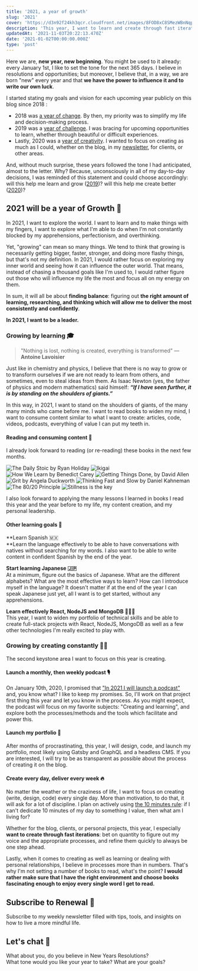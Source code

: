 ```yaml
---
title: '2021, a year of growth'
slug: '2021'
cover: 'https://d3n92f24kh3qcr.cloudfront.net/images/8FOD8xC8SMezWBnNqps6.jpg'
description: 'This year, I want to learn and create through fast iterations, removing the fear barrier.'
updatedAt: '2021-11-03T20:22:13.470Z'
date: '2021-01-02T00:00:00.000Z'
type: 'post'
---
```


Here we are, **new year, new beginning**. You might be used to it already: every January 1st, I like to set the tone for the next 365 days. I believe in resolutions and opportunities; but moreover, I believe that, in a way, we are born "new" every year and that **we have the power to influence it and to** **write our own luck**.

I started stating my goals and vision for each upcoming year publicly on this blog since 2018 :

-   2018 was [a year of change](/blog/2018-a-year-of-change/). By then, my priority was to simplify my life and decision-making process.
-   2019 was a [year of challenge](/blog/2019/). I was bracing for upcoming opportunities to learn, whether through beautiful or difficult experiences.
-   Lastly, 2020 was a [year of creativity](/blog/2020/). I wanted to focus on creating as much as I could, whether on the blog, in my [newsletter](/newsletter/), for clients, or other areas.

And, without much surprise, these years followed the tone I had anticipated, almost to the letter. Why? Because, unconsciously in all of my day-to-day decisions, I was reminded of this statement and could choose accordingly: will this help me learn and grow ([2019](/blog/bye-2019/))? will this help me create better ([2020](/blog/looking-back-on-2020/))?

## 2021 will be a year of Growth 🚀

In 2021, I want to explore the world. I want to learn and to make things with my fingers, I want to explore what I'm able to do when I'm not constantly blocked by my apprehensions, perfectionism, and overthinking.

Yet, "growing" can mean so many things. We tend to think that growing is necessarily getting bigger, faster, stronger, and doing more flashy things, but that's not my definition. In 2021, I would rather focus on exploring my inner world and seeing how it can influence the outer world. That means, instead of chasing a thousand goals like I'm used to, I would rather figure out those who will influence my life the most and focus all on my energy on them.

In sum, it will all be about **finding balance**: figuring out **the right amount of learning, researching, and thinking which will allow me to deliver the most consistently and confidently**.

**In 2021, I want to be a leader.**

### Growing by learning 🎓

> "Nothing is lost, nothing is created, everything is transformed" — **Antoine Lavoisier**

Just like in chemistry and physics, I believe that there is no way to grow or to transform ourselves if we are not ready to learn from others, and sometimes, even to steal ideas from them. As Isaac Newton (yes, the father of physics and modern mathematics) said himself: _**“If I have seen further, it is by standing on the shoulders of giants.”**_

In this way, in 2021, I want to stand on the shoulders of giants, of the many many minds who came before me. I want to read books to widen my mind, I want to consume content similar to what I want to create: articles, code, videos, podcasts, everything of value I can put my teeth in.

#### Reading and consuming content 📘

I already look forward to reading (or re-reading) these books in the next few months.

![The Daily Stoic by Ryan Holiday](https://d3n92f24kh3qcr.cloudfront.net/images/yoQn5XMuTGWdxTDyDltk.jpg)
![Ikigai](https://d3n92f24kh3qcr.cloudfront.net/images/3GLKXp88Q9SMbqeca1GJ.jpg)
![How We Learn by Benedict Carey](https://d3n92f24kh3qcr.cloudfront.net/images/zxXiVrKSvajL42nSbXBP.jpg)
![Getting Things Done, by David Allen](https://d3n92f24kh3qcr.cloudfront.net/images/EkiecUvSRvqDOMZi0kxx.jpg)
![Grit by Angela Duckworth](https://d3n92f24kh3qcr.cloudfront.net/images/ExGAkbrREOK9eBlQ01Hx.jpg)
![Thinking Fast and Slow by Daniel Kahneman](https://d3n92f24kh3qcr.cloudfront.net/images/OhcshlkPQRqSmkJOPkzL.jpg)
![The 80/20 Principle](https://d3n92f24kh3qcr.cloudfront.net/images/6fx231K5QruFsdRbW8Ry.jpg)
![Stillness is the key](https://d3n92f24kh3qcr.cloudfront.net/images/j4ahnnNS8yKOxSYpjjMb.jpg)

I also look forward to applying the many lessons I learned in books I read this year and the year before to my life, my content creation, and my personal leadership.

#### Other learning goals 🚀

**Learn Spanish 🇲🇽  
**Learn the language effectively to be able to have conversations with natives without searching for my words. I also want to be able to write content in confident Spanish by the end of the year.

**Start learning Japanese 🇯🇵**  
At a minimum, figure out the basics of Japanese. What are the different alphabets? What are the most effective ways to learn? How can I introduce myself in the language? It doesn't matter if at the end of the year I can speak Japanese just yet, all I want is to get started, without any apprehensions.

**Learn effectively React, NodeJS and MongoDB** 👨🏾‍💻  
This year, I want to widen my portfolio of technical skills and be able to create full-stack projects with React, NodeJS, MongoDB as well as a few other technologies I'm really excited to play with.

### Growing by creating constantly ✍🏾

The second keystone area I want to focus on this year is creating.

#### Launch a monthly, then weekly podcast 🎙

On January 10th, 2020, I promised that ["In 2021 I will launch a podcast"](https://twitter.com/MathCrln/status/1215691087102324739?s=20) and, you know what? I like to keep my promises. So, I'll work on that project first thing this year and let you know in the process. As you might expect, the podcast will focus on my favorite subjects: "Creating and learning", and explore both the processes/methods and the tools which facilitate and power this.

#### Launch my portfolio 🌟

After months of procrastinating, this year, I will design, code, and launch my portfolio, most likely using Gatsby and GraphQL and a headless CMS. If you are interested, I will try to be as transparent as possible about the process of creating it on the blog.

#### Create every day, deliver every week 🔥

No matter the weather or the craziness of life, I want to focus on creating (write, design, code) every single day. More than motivation, to do that, it will ask for a lot of discipline. I plan on actively using [the 10 minutes rule](https://mathcrln.substack.com/p/10-minutes-rule): if I can't dedicate 10 minutes of my day to something I value, then what am I living for?

Whether for the blog, clients, or personal projects, this year, I especially **want to create through fast iterations**: bet on quantity to figure out my voice and the appropriate processes, and refine them quickly to always be one step ahead.

Lastly, when it comes to creating as well as learning or dealing with personal relationships, I believe in processes more than in numbers. That's why I'm not setting a number of books to read, what's the point? **I would rather make sure that I have the right environment and choose books fascinating enough to enjoy every single word I get to read.**

## Subscribe to Renewal 💌

Subscribe to my weekly newsletter filled with tips, tools, and insights on how to live a more mindful life.

## Let's chat 💬

What about you, do you believe in New Years Resolutions?  
What tone would you like your year to take? What are your goals?
